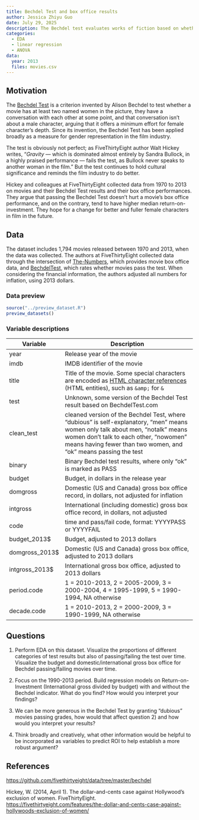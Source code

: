 ---
title: Bechdel Test and box office results
author: Jessica Zhiyu Guo
date: July 29, 2025
description: The Bechdel test evaluates works of fiction based on whether they contain at least two women who talk to each other about something other than a man. It is often viewed as a proxy for gender bias in film and TV. Using a movie dataset from 1970 to 2013, we try to understand if passing the Bechdel test hurts or benefits the box office.
categories:
  - EDA
  - linear regression
  - ANOVA
data:
  year: 2013
  files: movies.csv
---

## Motivation

The [Bechdel Test](https://en.wikipedia.org/wiki/Bechdel_test) is a criterion invented by Alison Bechdel to test whether a movie has at least two named women in the picture, they have a conversation with each other at some point, and that conversation isn’t about a male character, arguing that it offers a minimum effort for female character's depth. Since its invention, the Bechdel Test has been applied broadly as a measure for gender representation in the film industry.

The test is obviously not perfect; as FiveThirtyEight author Walt Hickey writes,
"*Gravity* — which is dominated almost entirely by Sandra Bullock, in a highly
praised performance — fails the test, as Bullock never speaks to another woman
in the film." But the test continues to hold cultural significance and reminds
the film industry to do better.

Hickey and colleagues at FiveThirtyEight collected data from 1970 to 2013 on movies and their Bechdel Test results and their box office performances. They argue that passing the Bechdel Test doesn't hurt a movie's box office performance, and on the contrary, tend to have higher median return-on-investment. They hope for a change for better and fuller female characters in film in the future.

## Data

The dataset includes 1,794 movies released between 1970 and 2013, when the data
was collected. The authors at FiveThirtyEight collected data through the
intersection of [The-Numbers](https://www.the-numbers.com), which provides movie
box office data, and [BechdelTest](https://BechdelTest.com), which rates whether
movies pass the test. When considering the financial information, the authors adjusted all numbers for inflation, using 2013 dollars.

### Data preview

```{r, echo=FALSE, results="asis"}
source("../preview_dataset.R")
preview_datasets()
```

### Variable descriptions

| Variable | Description |
|----|-------------|
| year   | Release year of the movie |
| imdb   | IMDB identifier of the movie |
| title | Title of the movie. Some special characters are encoded as [HTML character references](https://developer.mozilla.org/en-US/docs/Glossary/Character_reference) (HTML entities), such as `&amp;` for `&` |
| test | Unknown, some version of the Bechdel Test result based on BechdelTest.com|
| clean_test | cleaned version of the Bechdel Test, where "dubious" is self-explanatory, "men" means women only talk about men, "notalk" means women don't talk to each other, "nowomen" means having fewer than two women, and "ok" means passing the test |
| binary | Binary Bechdel test results, where only "ok" is marked as PASS |
| budget | Budget, in dollars in the release year |
| domgross | Domestic (US and Canada) gross box office record, in dollars, not adjusted for inflation |
| intgross | International (including domestic) gross box office record, in dollars, not adjusted |
| code | time and pass/fail code, format: YYYYPASS or YYYYFAIL |
| budget_2013$ | Budget, adjusted to 2013 dollars |
| domgross_2013$ | Domestic (US and Canada) gross box office, adjusted to 2013 dollars |
| intgross_2013$ | International gross box office, adjusted to 2013 dollars|
| period.code | 1 = 2010-2013, 2 = 2005-2009, 3 = 2000-2004, 4 = 1995-1999, 5 = 1990-1994, NA otherwise|
| decade.code | 1 = 2010-2013, 2 = 2000-2009, 3 = 1990-1999, NA otherwise| 


## Questions

1. Perform EDA on this dataset. Visualize the proportions of different categories of test results but also of passing/failing the test over time. Visualize the budget and domestic/international gross box office for Bechdel passing/failing movies over time.

2. Focus on the 1990-2013 period. Build regression models on Return-on-Investment (International gross divided by budget) with and without the Bechdel indicator. What do you find? How would you interpret your findings?

3. We can be more generous in the Bechdel Test by granting "dubious" movies passing grades, how would that affect question 2) and how would you interpret your results?

4. Think broadly and creatively, what other information would be helpful to be incorporated as variables to predict ROI to help establish a more robust argument?

## References

<https://github.com/fivethirtyeight/data/tree/master/bechdel>

Hickey, W. (2014, April 1). The dollar-and-cents case against Hollywood’s exclusion of women. FiveThirtyEight. <https://fivethirtyeight.com/features/the-dollar-and-cents-case-against-hollywoods-exclusion-of-women/>

